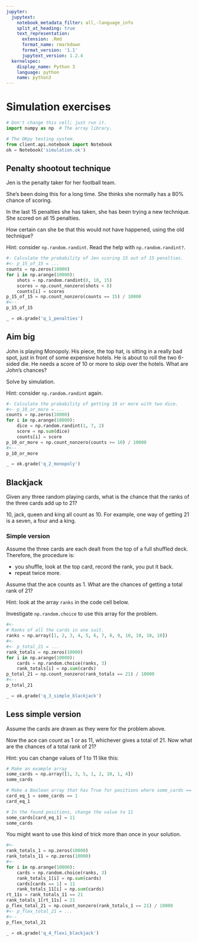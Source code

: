```yaml
---
jupyter:
  jupytext:
    notebook_metadata_filter: all,-language_info
    split_at_heading: true
    text_representation:
      extension: .Rmd
      format_name: rmarkdown
      format_version: '1.1'
      jupytext_version: 1.2.4
  kernelspec:
    display_name: Python 3
    language: python
    name: python3
---
```


# Simulation exercises

```python
# Don't change this cell; just run it.
import numpy as np  # The array library.

# The OKpy testing system.
from client.api.notebook import Notebook
ok = Notebook('simulation.ok')
```

## Penalty shootout technique

Jen is the penalty taker for her football team.

She's been doing this for a long time.  She thinks she normally has a 80%
chance of scoring.

In the last 15 penalties she has taken, she has been trying a new technique.
She scored on all 15 penalties.

How certain can she be that this would not have happened, using the old
technique?

Hint: consider `np.random.randint`.  Read the help with `np.random.randint?`.

```python
#- Calculate the probability of Jen scoring 15 out of 15 penalties.
#<- p_15_of_15 = ...
counts = np.zeros(10000)
for i in np.arange(10000):
    shots = np.random.randint(0, 10, 15)
    scores = np.count_nonzero(shots < 8)
    counts[i] = scores
p_15_of_15 = np.count_nonzero(counts == 15) / 10000
#<--
p_15_of_15
```

```python
_ = ok.grade('q_1_penalties')
```

## Aim big

John is playing Monopoly.  His piece, the top hat, is sitting in a really bad
spot, just in front of some expensive hotels.  He is about to roll the two
6-sided die.  He needs a score of 10 or more to skip over the hotels.  What
are John's chances?

Solve by simulation.

Hint: consider `np.random.randint` again.

```python
#- Calculate the probability of getting 10 or more with two dice.
#<- p_10_or_more = ...
counts = np.zeros(10000)
for i in np.arange(10000):
    dice = np.random.randint(1, 7, 2)
    score = np.sum(dice)
    counts[i] = score
p_10_or_more = np.count_nonzero(counts >= 10) / 10000
#<--
p_10_or_more
```

```python
_ = ok.grade('q_2_monopoly')
```

## Blackjack

Given any three random playing cards, what is the chance that the ranks of the
three cards add up to 21?

10, jack, queen and king all count as 10.  For example, one way of getting 21
is a seven, a four and a king.


### Simple version

Assume the three cards are each dealt from the top of a full shuffled deck.
Therefore, the procedure is:

* you shuffle, look at the top card, record the rank, you put it back.
* repeat twice more.

Assume that the ace counts as 1.  What are the chances of getting
a total rank of 21?

Hint: look at the array `ranks` in the code cell below.

Investigate `np.random.choice` to use this array for the problem.

```python
#<-
# Ranks of all the cards in one suit.
ranks = np.array([1, 2, 3, 4, 5, 6, 7, 8, 9, 10, 10, 10, 10])
#<-
#<- p_total_21 = ...
rank_totals = np.zeros(10000)
for i in np.arange(10000):
    cards = np.random.choice(ranks, 3)
    rank_totals[i] = np.sum(cards)
p_total_21 = np.count_nonzero(rank_totals == 21) / 10000
#<--
p_total_21
```

```python
_ = ok.grade('q_3_simple_blackjack')
```

## Less simple version

Assume the cards are drawn as they were for the problem above.

Now the ace can count as 1 or as 11, whichever gives a total of 21.  Now what
are the chances of a total rank of 21?

Hint: you can change values of 1 to 11 like this:

```python
# Make an example array
some_cards = np.array([1, 3, 5, 1, 2, 10, 1, 4])
some_cards
```

```python
# Make a Boolean array that has True for positions where some_cards == 1
card_eq_1 = some_cards == 1
card_eq_1
```

```python
# In the found positions, change the value to 11
some_cards[card_eq_1] = 11
some_cards
```

You might want to use this kind of trick more than once in your solution.

```python
#<-
rank_totals_1 = np.zeros(10000)
rank_totals_11 = np.zeros(10000)
#<-
for i in np.arange(10000):
    cards = np.random.choice(ranks, 3)
    rank_totals_1[i] = np.sum(cards)
    cards[cards == 1] = 11
    rank_totals_11[i] = np.sum(cards)
rt_11s = rank_totals_11 == 21
rank_totals_1[rt_11s] = 21
p_flex_total_21 = np.count_nonzero(rank_totals_1 == 21) / 10000
#<- p_flex_total_21 = ...
#<--
p_flex_total_21
```

```python
_ = ok.grade('q_4_flexi_blackjack')
```

```python

```
